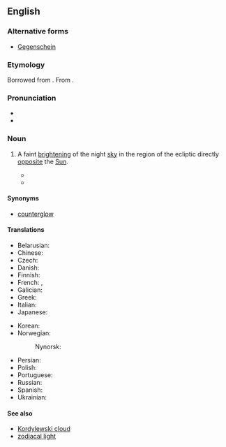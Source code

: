 ==English==
{{wikipedia}}

===Alternative forms===
* [[Gegenschein]]

===Etymology===
Borrowed from {{bor|en|de|Gegenschein||[[counter]]-[[shine]]}}. From {{prefix|de|gegen|Schein}}.

===Pronunciation===
* {{IPA|en|/ˈɡeɪ.ɡənˌʃaɪn/}}
* {{audio|en|LL-Q1860 (eng)-Vealhurl-gegenschein.wav|Audio (Southern England)}}

===Noun===
{{en-noun|~}}

# {{lb|en|astronomy}} A faint [[bright]]ening of the night [[sky]] in the region of the ecliptic directly [[opposite]] the [[Sun]].
#* {{quote-book
|en
|year=1860
|year_published='''2007'''
|edition=Digitized
|editor=
|author=George Jones
|title=Proceedings of the American Association for the Advancement of Science, Volume 13
|chapter=Recent Observations, by various persons, on the Gegenschein, or Completed Arch of the Zodiacal Light
|url=http://books.google.com/books?id=czgLAAAAYAAJ&pg=PA172&dq=gegenschein&as_brr=3
|genre=
|publisher=
|isbn=
|page=172
|passage=My object in appearing before the Association, at this time, is to present the observations of several other persons on the '''gegenschein''' or completed arch of the zodiacal light, of which I have received accounts since our meeting in Motreal.
}}
#* {{quote-journal
|en
|date=
|year=2001
|month=Feb
|first=
|last=
|author=John E. Bortle
|coauthors=
|title=Introducing the Bortle Dark-sky Scale
|volume=101
|issue=2
|page=126
|magazine=Sky and Telescope
|publisher=
|issn=
|url=
|passage=The zodiacal light, '''gegenschein''', and zodiacal band … are all visible.
}}

====Synonyms====
* [[counterglow]]

====Translations====
{{trans-top}}
* Belarusian: {{t|be|проціззянне}}
* Chinese: {{t+|zh|对日照}}
* Czech: {{t|cs|protisvit}}
* Danish: {{t|da|gegenschein}}
* Finnish: {{t|fi|gegenschein}}
* French: {{t|fr|gegenschein|m}}, {{t|fr|lueur anti-solaire|f}}
* Galician: {{t+|gl|gegenschein|f}}
* Greek: {{t|el|αντιζωδιακό φως}}
* Italian: {{t+|it|gegenschein}}
* Japanese: {{t|ja|対日照}}
{{trans-mid}}
* Korean: {{t|ko|대일조}}
* Norwegian:
*: Nynorsk: {{t|nn|gegenschein}}
* Persian: {{t+check|fa|پادتاب}}
* Polish: {{t|pl|przeciwblask}}
* Portuguese: {{t|pt|gegenschein}}
* Russian: {{t+|ru|противосияние}}
* Spanish: {{t|es|gegenschein}}
* Ukrainian: {{t|uk|протисяйво}}
{{trans-bottom}}

====See also====
* [[Kordylewski cloud]]
* [[zodiacal light]]